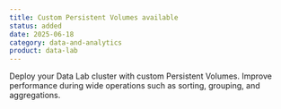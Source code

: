 ```yaml
---
title: Custom Persistent Volumes available
status: added
date: 2025-06-18
category: data-and-analytics
product: data-lab
---
```


Deploy your Data Lab cluster with custom Persistent Volumes. Improve performance during wide operations such as sorting, grouping, and aggregations.

